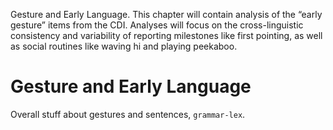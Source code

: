 Gesture and Early Language. This chapter will contain analysis of the “early gesture” items from the CDI. Analyses will focus on the cross-linguistic consistency and variability of reporting milestones like first pointing, as well as social routines like waving hi and playing peekaboo.

# Gesture and Early Language

Overall stuff about gestures and sentences, `grammar-lex`.
